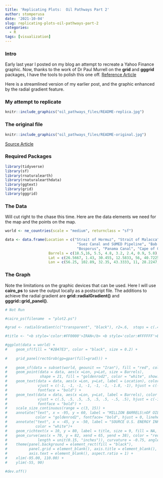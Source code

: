 ```yaml
---
title: 'Replicating Plots:  Oil Pathways Part 2'
author: stomperusa
date: '2021-10-04'
slug: replicating-plots-oil-pathways-part-2
categories:
  - R
tags: [visualization]
---
```



### Intro
Early last year I posted on my blog an attempt to recreate a Yahoo Finance graphic. Now, thanks to the work of Dr Paul Murrell on the **grid** and **gggrid** packages, I have the tools to polish this one off.  [Reference Article](https://developer.r-project.org/Blog/public/2020/07/15/new-features-in-the-r-graphics-engine/ "New Features in the R Graphics Engine")

Here is a streamlined version of my earlier post, and the graphic enhanced by the radial gradient feature. 

### My attempt to replicate

```r
knitr::include_graphics("oil_pathways_files/README-replica.jpg")
```


### The original file

```r
knitr::include_graphics("oil_pathways_files/README-original.jpg")
```

[Source Article](https://finance.yahoo.com/news/what-us-iran-tensions-could-mean-for-oil-prices-193905568.html?guccounter=1&guce_referrer=aHR0cHM6Ly93d3cuZ29vZ2xlLmNvbS8&guce_referrer_sig=AQAAADp4Vt8w3NAGpqbj8B0Lj3oLzHjF-R9YqWXZKXiKiabBmEv_8GNYKJeLGytcLIHL1fLnn9Rv886i_Vr07iqAUu4fuZrpm-5goU7ulysC0QjUSEUxWfs1Ax_zinvN3DezuR3zAsWmwSClEXkSGXu9_d-wmCe22K4GKnRjQq7_1d3p "What US-Iran Tensions Could Mean for Oil Prices")


### Required Packages
```r
library(tidyverse)
library(sf)
library(rnaturalearth)
library(rnaturalearthdata)
library(ggtext)
library(grid)
library(gggrid)
```

### The Data
Will cut right to the chase this time. Here are the data elements we need for the map and the points on the map.

```r
world <- ne_countries(scale = "medium", returnclass = "sf")

data <- data.frame(Location = c("Strait of Hormuz", "Strait of Malacca", 
                                 "Suez Canal and SUMED Pipeline", "Bab el-Mandeb", "Danish Straits", 
                                 "Bosporus", "Panama Canal", "Cape of Good Hope"), 
                    Barrels = c(18.5,16, 5.5, 4.8, 3.2, 2.4, 0.9, 5.8), 
                    Lat = c(26.5667, 1.43, 30.455, 12.5833, 56, 40.7225, 9.38743, -34.3548), 
                    Lon = c(56.25, 102.89, 32.35, 43.3333, 11, 28.2247, -79.91863, 18.4698))
```

### The Graph
Note the limitations on the graphic devices that can be used. Here I will use **cairo_ps** to save the output locally as a postscript file. The additions to achieve the radial gradient are **grid::radialGradient()** and **gggrid::grid_panel()**. 

```r
# Not Run

#cairo_ps(filename  = "plot2.ps")

#grad <- radialGradient(c("transparent", "black"), r2=.6,  stops = c(.45, 1), extend = "pad")

#title <- "<b style='color:#FF0000'>IRAN</b> <b style='color:#FFFFFF'>BORDERS<br> KEY OIL PATHWAY</b>"

#ggplot(data = world) +
#    geom_sf(fill = "#2B47E3", color = "black", size = 0.2) +
    
#    grid_panel(rectGrob(gp=gpar(fill=grad))) +
    
#    geom_sf(data = subset(world, geounit == "Iran"), fill = "red", color = "black", size = 0.2) +
#    geom_point(data = data, aes(x =Lon, y=Lat, size = Barrels), 
#               shape = 21, fill = "goldenrod2", color = "white", show.legend = F) +
#    geom_text(data = data, aes(x =Lon, y=Lat, label = Location), color = "white", size = 3.5,
#              vjust = c(-1, -1, -1, -1, -1, -1, -1.8, -1), hjust = c(-0.25, 1.25, 1.1, 1.2, -0.18, -0.27, -0.14, 1.2), 
#              fontface = "bold") +
#    geom_text(data = data, aes(x =Lon, y=Lat, label = Barrels), color = "goldenrod2", size = 3.5,
#              vjust = c(.5, .5, .5, .5, .5, .5, -.5, .5), hjust = c(-1.0, 2.7, 2.0, 2.0, -1.0, -1.0, -0.6, 2.1),
#              fontface = "bold") +
#    scale_size_continuous(range = c(3, 15)) +
#    annotate("text", x = -95, y = 60, label = "MILLION BARRELS\nOF OIL MOVED PER\nDAY, 2016 DATA", size = 4.0,
#             color = "goldenrod2", fontface= "bold", hjust = 0, lineheight = 1) +
#    annotate("text", x = -45, y = -50, label = "SOURCE U.S. ENERGY INFORMATION ADMINISTRATION", size = 3.0,
#             color = "white")+
#    geom_richtext(x = 10, y = 80, label = title, size = 9, fill = NA, label.color = NA, lineheight = 0.33) +
#    geom_curve(aes(x = 70, y = 82, xend = 65, yend = 38), color = "red", arrow = arrow(type = "open",
#              length = unit(0.15, "inches")), curvature = -0.75, angle = 100, ncp =10) + 
#    theme(panel.background = element_rect(fill = "black"),
#          panel.grid = element_blank(), axis.title = element_blank(), axis.ticks = element_blank(),
#          axis.text = element_blank(), aspect.ratio = 1) +
#    xlim(-95.00, 110.00) +
#    ylim(-55, 90)

#dev.off()
```